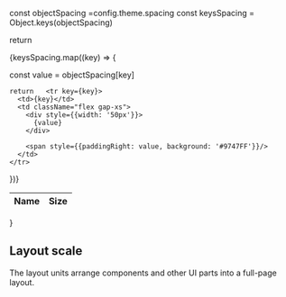 

const objectSpacing =config.theme.spacing
const keysSpacing = Object.keys(objectSpacing)

return <table className="table-fixed">
<thead>
    <tr>
      <th>Name</th>
      <th>Size</th>
    </tr>
  </thead>
   <tbody>

{keysSpacing.map((key) => {


const value = objectSpacing[key]

    return   <tr key={key}>
      <td>{key}</td>
      <td className="flex gap-xs">
        <div style={{width: '50px'}}>
          {value}
        </div>

        <span style={{paddingRight: value, background: '#9747FF'}}/>
      </td>
    </tr>
  })}
   </tbody>
  </table>


}


## Layout scale

The layout units arrange components and other UI parts into a full-page layout.

<Spacing />



